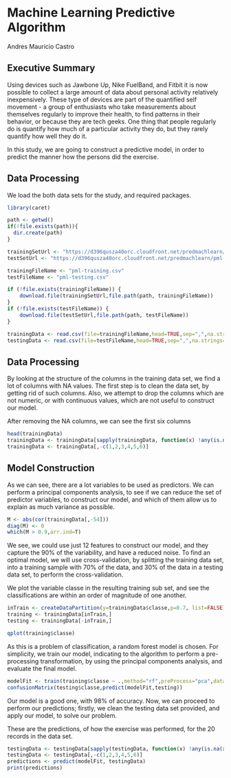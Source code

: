 
# Machine Learning Predictive Algorithm
Andres Mauricio Castro

## Executive Summary

Using devices such as Jawbone Up, Nike FuelBand, and Fitbit it is now possible to collect a large amount of data about personal activity relatively inexpensively. These type of devices are part of the quantified self movement - a group of enthusiasts who take measurements about themselves regularly to improve their health, to find patterns in their behavior, or because they are tech geeks. One thing that people regularly do is quantify how much of a particular activity they do, but they rarely quantify how well they do it.

In this study, we are going to construct a predictive model, in order to predict the manner how the persons did the exercise.

## Data Processing
We load the both data sets for the study, and required packages.

```r
library(caret)

path <- getwd()
if(!file.exists(path)){ 
  dir.create(path)
}

trainingSetUrl <- "https://d396qusza40orc.cloudfront.net/predmachlearn/pml-training.csv"
testSetUrl <- "https://d396qusza40orc.cloudfront.net/predmachlearn/pml-testing.csv"

trainingFileName <- "pml-training.csv"
testFileName <- "pml-testing.csv"

if (!file.exists(trainingFileName)) {
    download.file(trainingSetUrl,file.path(path, trainingFileName))
}
if (!file.exists(testFileName)) {
    download.file(testSetUrl,file.path(path, testFileName))
}

trainingData <- read.csv(file=trainingFileName,head=TRUE,sep=",",na.strings=c('NA','','#DIV/0!'))
testingData <- read.csv(file=testFileName,head=TRUE,sep=",",na.strings=c('NA','','#DIV/0!'))
```

## Data Processing
By looking at the structure of the columns in the training data set, we find a lot of columns with NA values.
The first step is to clean the data set, by getting rid of such columns.
Also, we attempt to drop the columns which are not numeric, or with continuous values, which are not useful to construct our model.

After removing the NA columns, we can see the first six columns

```r
head(trainingData)
trainingData <- trainingData[sapply(trainingData, function(x) !any(is.na(x)))]
trainingData <- trainingData[,-c(1,2,3,4,5,6)]
```

## Model Construction

As we can see, there are a lot variables to be used as predictors.
We can perform a principal components analysis, to see if we can reduce the set of predictor variables, to construct our model, and which of them allow us to explain as much variance as possible.

```r
M <- abs(cor(trainingData[,-54]))
diag(M) <- 0
which(M > 0.9,arr.ind=T)
```

We see, we could use just 12 features to construct our model, and they capture the 90% of the variability, and have a reduced noise.
To find an optimal model, we will use cross-validation, by splitting the training data set, into a training sample with 70% of the data, and 30% of the data in a testing data set, to perform the cross-validation.

We plot the variable classe in the resulting training sub set, and see the classifications are within an order of magnitude of one another.

```r
inTrain <- createDataPartition(y=trainingData$classe,p=0.7, list=FALSE)
training <- trainingData[inTrain,]
testing <- trainingData[-inTrain,]

qplot(training$classe)
```

As this is a problem of classification, a random forest model is chosen.
For simplicity, we train our model, indicating to the algorithm to perform a pre-processing transformation, by using the principal components analysis, and evaluate the final model.

```r
modelFit <- train(training$classe ~ .,method="rf",preProcess="pca",data=training)
confusionMatrix(testing$classe,predict(modelFit,testing))
```

Our model is a good one, with 98% of accuracy.
Now, we can proceed to perform our predictions; firstly, we clean the testing data set provided, and apply our model, to solve our problem.

These are the predictions, of how the exercise was performed, for the 20 records in the data set.

```r
testingData <- testingData[sapply(testingData, function(x) !any(is.na(x)))] 
testingData <- testingData[,-c(1,2,3,4,5,6)]
predictions <- predict(modelFit, testingData)
print(predictions)
```
